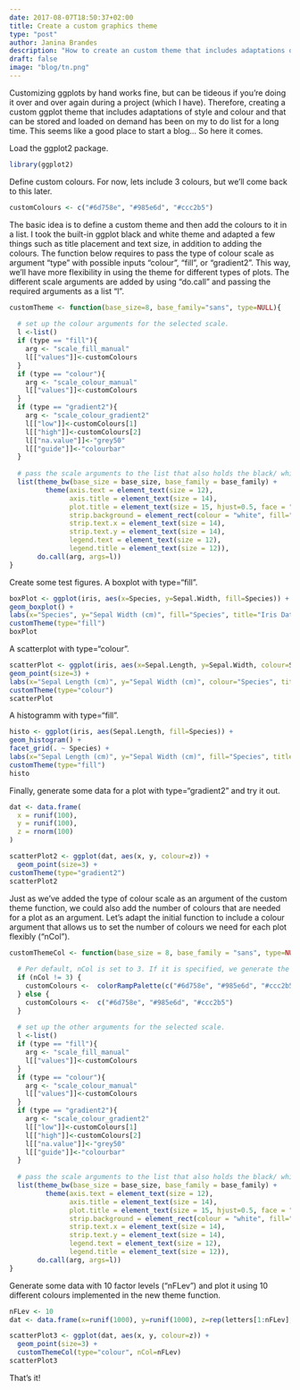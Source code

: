 ```yaml
---
date: 2017-08-07T18:50:37+02:00
title: Create a custom graphics theme
type: "post"
author: Janina Brandes
description: "How to create an custom theme that includes adaptations of style and colour and that can be stored and loaded on demand."
draft: false
image: "blog/tn.png"
---
```


Customizing ggplots by hand works fine, but can be tideous if you're doing it over and over again during a project (which I have). Therefore, creating a custom ggplot theme that includes adaptations of style and colour and that can be stored and loaded on demand has been on my to do list for a long time. This seems like a good place to start a blog... So here it comes. 

Load the ggplot2 package.

``` r
library(ggplot2)
```

Define custom colours. For now, lets include 3 colours, but we'll come back to this later. 

``` r
customColours <- c("#6d758e", "#985e6d", "#ccc2b5")
```

The basic idea is to define a custom theme and then add the colours to it in a list. I took the built-in ggplot black and white theme and adapted a few things such as title placement and text size, in addition to adding the colours. The function below requires to pass the type of colour scale as argument "type" with possible inputs "colour", "fill", or "gradient2". This way, we'll have more flexibility in using the theme for different types of plots. The different scale arguments are added by using "do.call" and passing the required arguments as a list "l".

```r
customTheme <- function(base_size=8, base_family="sans", type=NULL){
  
  # set up the colour arguments for the selected scale.
  l <-list()
  if (type == "fill"){
    arg <- "scale_fill_manual"
    l[["values"]]<-customColours
  } 
  if (type == "colour"){
    arg <- "scale_colour_manual"
    l[["values"]]<-customColours
  }
  if (type == "gradient2"){
    arg <- "scale_colour_gradient2"
    l[["low"]]<-customColours[1]
    l[["high"]]<-customColours[2]
    l[["na.value"]]<-"grey50"
    l[["guide"]]<-"colourbar"
  }
  
  # pass the scale arguments to the list that also holds the black/ white theme including some other style adaptations.  
  list(theme_bw(base_size = base_size, base_family = base_family) +
         theme(axis.text = element_text(size = 12),
               axis.title = element_text(size = 14),
               plot.title = element_text(size = 15, hjust=0.5, face = "bold"),
               strip.background = element_rect(colour = "white", fill="#FFFFFF"),
               strip.text.x = element_text(size = 14),
               strip.text.y = element_text(size = 14),
               legend.text = element_text(size = 12),
               legend.title = element_text(size = 12)), 
       do.call(arg, args=l))
}
```

Create some test figures.
A boxplot with type="fill".

``` r
boxPlot <- ggplot(iris, aes(x=Species, y=Sepal.Width, fill=Species)) +
geom_boxplot() + 
labs(x="Species", y="Sepal Width (cm)", fill="Species", title="Iris Dataset") +
customTheme(type="fill") 
boxPlot
```

A scatterplot with type="colour".

```r
scatterPlot <- ggplot(iris, aes(x=Sepal.Length, y=Sepal.Width, colour=Species)) + 
geom_point(size=3) + 
labs(x="Sepal Length (cm)", y="Sepal Width (cm)", colour="Species", title="Iris Dataset") +
customTheme(type="colour") 
scatterPlot
```

A histogramm with type="fill".

```r
histo <- ggplot(iris, aes(Sepal.Length, fill=Species)) + 
geom_histogram() + 
facet_grid(. ~ Species) +
labs(x="Sepal Length (cm)", y="Sepal Width (cm)", fill="Species", title="Iris Dataset") +
customTheme(type="fill") 
histo
``` 

Finally, generate some data for a plot with type="gradient2" and try it out.

```r
dat <- data.frame(
  x = runif(100),
  y = runif(100),
  z = rnorm(100)
)

scatterPlot2 <- ggplot(dat, aes(x, y, colour=z)) +
  geom_point(size=3) +
customTheme(type="gradient2") 
scatterPlot2
```

Just as we've added the type of colour scale as an argument of the custom theme function, we could also add the number of colours that are needed for a plot as an argument. Let's adapt the initial function to include a colour argument that allows us to set the number of colours we need for each plot flexibly ("nCol").

```r
customThemeCol <- function(base_size = 8, base_family = "sans", type=NULL, nCol=3){
  
  # Per default, nCol is set to 3. If it is specified, we generate the desired number of colours from the three basic colours we have used so far (could be any number/ any color) here.  
  if (nCol != 3) {
    customColours <-  colorRampPalette(c("#6d758e", "#985e6d", "#ccc2b5"), space = "Lab")(nCol)
  } else {
    customColours <-  c("#6d758e", "#985e6d", "#ccc2b5")
  }
  
  # set up the other arguments for the selected scale.
  l <-list()
  if (type == "fill"){
    arg <- "scale_fill_manual"
    l[["values"]]<-customColours
  } 
  if (type == "colour"){
    arg <- "scale_colour_manual"
    l[["values"]]<-customColours
  }
  if (type == "gradient2"){
    arg <- "scale_colour_gradient2"
    l[["low"]]<-customColours[1]
    l[["high"]]<-customColours[2]
    l[["na.value"]]<-"grey50"
    l[["guide"]]<-"colourbar"
  }
  
  # pass the scale arguments to the list that also holds the black/ white theme including some other style adaptations.  
  list(theme_bw(base_size = base_size, base_family = base_family) +
         theme(axis.text = element_text(size = 12),
               axis.title = element_text(size = 14),
               plot.title = element_text(size = 15, hjust=0.5, face = "bold"),
               strip.background = element_rect(colour = "white", fill="#FFFFFF"),
               strip.text.x = element_text(size = 14),
               strip.text.y = element_text(size = 14),
               legend.text = element_text(size = 12),
               legend.title = element_text(size = 12)), 
       do.call(arg, args=l))
}
```

Generate some data with 10 factor levels ("nFLev") and plot it using 10 different colours implemented in the new theme function.

```r
nFLev <- 10
dat <- data.frame(x=runif(1000), y=runif(1000), z=rep(letters[1:nFLev], 100))

scatterPlot3 <- ggplot(dat, aes(x, y, colour=z)) + 
  geom_point(size=3) +
  customThemeCol(type="colour", nCol=nFLev) 
scatterPlot3
```



That's it! 
